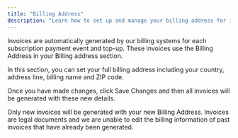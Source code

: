 ```yaml
---
title: "Billing Address"
description: "Learn how to set up and manage your billing address for invoices in Ping Proxies"
---
```


Invoices are automatically generated by our billing systems for each subscription payment event and top-up. These invoices use the Billing Address in your Billing address section.

In this section, you can set your full billing address including your country, address line, billing name and ZIP code.

Once you have made changes, click Save Changes and then all invoices will be generated with these new details.

Only new invoices will be generated with your new Billing Address. Invoices are legal documents and we are unable to edit the billing information of past invoices that have already been generated.